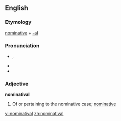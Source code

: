 ==English==

===Etymology===
[[nominative]] + [[-al]]

===Pronunciation===
* {{a|GenAm}} {{IPA|/ˌnɑmɪnəˈtivəl/}}, {{SAMPA|/%nAmIn@"tiv@l/}}
* {{hyphenation|nom|i|na|ti|val}}
* {{rhymes|iːvəl}}

===Adjective===
'''nominatival'''

# {{context|grammar|rare}} Of or pertaining to the nominative case; [[nominative]]

[[vi:nominatival]]
[[zh:nominatival]]